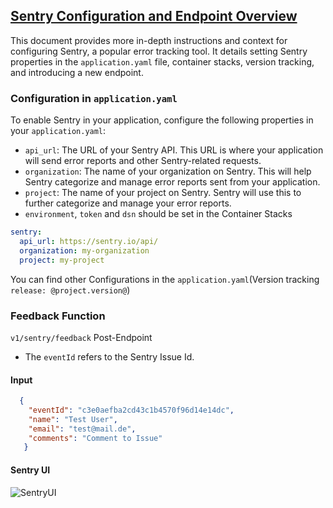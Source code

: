 ## [Sentry Configuration and Endpoint Overview](https://sentry.io/)

This document provides more in-depth instructions and context for configuring Sentry, a popular error tracking tool. It details setting Sentry properties in the `application.yaml` file, container stacks, version tracking, and introducing a new endpoint.

### Configuration in `application.yaml`

To enable Sentry in your application, configure the following properties in your `application.yaml`:

- `api_url`: The URL of your Sentry API. This URL is where your application will send error reports and other Sentry-related requests.
- `organization`: The name of your organization on Sentry. This will help Sentry categorize and manage error reports sent from your application.
- `project`: The name of your project on Sentry. Sentry will use this to further categorize and manage your error reports.
- `environment`, `token` and `dsn` should be set in the Container Stacks

```yaml copy
sentry:
  api_url: https://sentry.io/api/
  organization: my-organization
  project: my-project
```

You can find other Configurations in the `application.yaml`(Version tracking `release: @project.version@`)

### Feedback Function

`v1/sentry/feedback` Post-Endpoint

- The `eventId` refers to the Sentry Issue Id.


#### Input

```json copy
  {
    "eventId": "c3e0aefba2cd43c1b4570f96d14e14dc",
    "name": "Test User",
    "email": "test@mail.de",
    "comments": "Comment to Issue"
   }
```

#### Sentry UI

![SentryUI](public/images/sentryfeedback.png)


